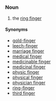 =={{en}}==
===Noun===
# the [[ring finger]]
====Synonyms====
*[[gold-finger]]
*[[leech-finger]]
*[[marriage finger]]
*[[medical finger]]
*[[medicinable finger]]
*[[medicinal finger]]
*[[physic finger]]
*[[physical finger]]
*[[physician finger]]
*[[ring-finger]]
*[[third finger]]